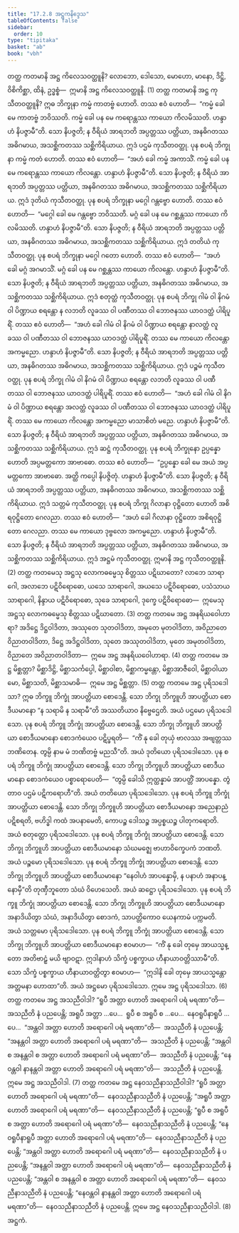 ```yaml
---
title: "17.2.8 အဋ္ဌကနိဒ္ဒေသ"
tableOfContents: false
sidebar:
  order: 10
type: "tipitaka"
basket: "ab"
book: "vbh"
---
```



<DynamicBreadcrumb />

<Division number="952" book="vbh">

<Paragraph number="2891" book="vbh">
တတ္ထ ကတမာနိ အဋ္ဌ ကိလေသဝတ္ထူနိ? လောဘော, ဒေါသော, မောဟော, မာနော, ဒိဋ္ဌိ, ဝိစိကိစ္ဆာ, ထိနံ, ဥဒ္ဓစ္စံ—  ဣမာနိ အဋ္ဌ ကိလေသဝတ္ထူနိ. (1)
</Paragraph>

</Division>
<Division number="953" book="vbh">

<Paragraph number="2892" book="vbh">
တတ္ထ ကတမာနိ အဋ္ဌ ကုသီတဝတ္ထူနိ?
</Paragraph>

<Paragraph number="2893" book="vbh">
ဣဓ ဘိက္ခုနာ ကမ္မံ ကာတဗ္ဗံ ဟောတိ. တဿ ဧဝံ ဟောတိ—  “ကမ္မံ ခေါ မေ ကာတဗ္ဗံ ဘဝိဿတိ. ကမ္မံ ခေါ ပန မေ ကရောန္တဿ ကာယော ကိလမိဿတိ. ဟန္ဒာဟံ နိပဇ္ဇာမီ”တိ. သော နိပဇ္ဇတိ; န ဝီရိယံ အာရဘတိ အပ္ပတ္တဿ ပတ္တိယာ, အနဓိဂတဿ အဓိဂမာယ, အသစ္ဆိကတဿ သစ္ဆိကိရိယာယ. ဣဒံ ပဌမံ ကုသီတဝတ္ထု.
</Paragraph>

<Paragraph number="2894" book="vbh">
ပုန စပရံ ဘိက္ခုနာ ကမ္မံ ကတံ ဟောတိ. တဿ ဧဝံ ဟောတိ—  “အဟံ ခေါ ကမ္မံ အကာသိံ. ကမ္မံ ခေါ ပန မေ ကရောန္တဿ ကာယော ကိလန္တော. ဟန္ဒာဟံ နိပဇ္ဇာမီ”တိ. သော နိပဇ္ဇတိ; န ဝီရိယံ အာရဘတိ အပ္ပတ္တဿ ပတ္တိယာ, အနဓိဂတဿ အဓိဂမာယ, အသစ္ဆိကတဿ သစ္ဆိကိရိယာယ. ဣဒံ ဒုတိယံ ကုသီတဝတ္ထု.
</Paragraph>

<Paragraph number="2895" book="vbh">
ပုန စပရံ ဘိက္ခုနာ မဂ္ဂေါ ဂန္တဗ္ဗော ဟောတိ. တဿ ဧဝံ ဟောတိ—  “မဂ္ဂေါ ခေါ မေ ဂန္တဗ္ဗော ဘဝိဿတိ. မဂ္ဂံ ခေါ ပန မေ ဂစ္ဆန္တဿ ကာယော ကိလမိဿတိ. ဟန္ဒာဟံ နိပဇ္ဇာမီ”တိ. သော နိပဇ္ဇတိ; န ဝီရိယံ အာရဘတိ အပ္ပတ္တဿ ပတ္တိယာ, အနဓိဂတဿ အဓိဂမာယ, အသစ္ဆိကတဿ သစ္ဆိကိရိယာယ. ဣဒံ တတိယံ ကုသီတဝတ္ထု.
</Paragraph>

<Paragraph number="2896" book="vbh">
ပုန စပရံ ဘိက္ခုနာ မဂ္ဂေါ ဂတော ဟောတိ. တဿ ဧဝံ ဟောတိ—  “အဟံ ခေါ မဂ္ဂံ အဂမာသိံ. မဂ္ဂံ ခေါ ပန မေ ဂစ္ဆန္တဿ ကာယော ကိလန္တော. ဟန္ဒာဟံ နိပဇ္ဇာမီ”တိ. သော နိပဇ္ဇတိ; န ဝီရိယံ အာရဘတိ အပ္ပတ္တဿ ပတ္တိယာ, အနဓိဂတဿ အဓိဂမာယ, အသစ္ဆိကတဿ သစ္ဆိကိရိယာယ. ဣဒံ စတုတ္ထံ ကုသီတဝတ္ထု.
</Paragraph>

<Paragraph number="2897" book="vbh">
ပုန စပရံ ဘိက္ခု ဂါမံ ဝါ နိဂမံ ဝါ ပိဏ္ဍာယ စရန္တော န လဘတိ လူခဿ ဝါ ပဏီတဿ ဝါ ဘောဇနဿ ယာဝဒတ္ထံ ပါရိပူရိံ. တဿ ဧဝံ ဟောတိ—  “အဟံ ခေါ ဂါမံ ဝါ နိဂမံ ဝါ ပိဏ္ဍာယ စရန္တော နာလတ္ထံ လူခဿ ဝါ ပဏီတဿ ဝါ ဘောဇနဿ ယာဝဒတ္ထံ ပါရိပူရိံ. တဿ မေ ကာယော ကိလန္တော အကမ္မညော. ဟန္ဒာဟံ နိပဇ္ဇာမီ”တိ. သော နိပဇ္ဇတိ; န ဝီရိယံ အာရဘတိ အပ္ပတ္တဿ ပတ္တိယာ, အနဓိဂတဿ အဓိဂမာယ, အသစ္ဆိကတဿ သစ္ဆိကိရိယာယ. ဣဒံ ပဉ္စမံ ကုသီတဝတ္ထု.
</Paragraph>

<Paragraph number="2898" book="vbh">
ပုန စပရံ ဘိက္ခု ဂါမံ ဝါ နိဂမံ ဝါ ပိဏ္ဍာယ စရန္တော လဘတိ လူခဿ ဝါ ပဏီတဿ ဝါ ဘောဇနဿ ယာဝဒတ္ထံ ပါရိပူရိံ. တဿ ဧဝံ ဟောတိ—  “အဟံ ခေါ ဂါမံ ဝါ နိဂမံ ဝါ ပိဏ္ဍာယ စရန္တော အလတ္ထံ လူခဿ ဝါ ပဏီတဿ ဝါ ဘောဇနဿ ယာဝဒတ္ထံ ပါရိပူရိံ. တဿ မေ ကာယော ကိလန္တော အကမ္မညော မာသာစိတံ မညေ. ဟန္ဒာဟံ နိပဇ္ဇာမီ”တိ. သော နိပဇ္ဇတိ; န ဝီရိယံ အာရဘတိ အပ္ပတ္တဿ ပတ္တိယာ, အနဓိဂတဿ အဓိဂမာယ, အသစ္ဆိကတဿ သစ္ဆိကိရိယာယ. ဣဒံ ဆဋ္ဌံ ကုသီတဝတ္ထု.
</Paragraph>

<Paragraph number="2899" book="vbh">
ပုန စပရံ ဘိက္ခုနော ဥပ္ပန္နော ဟောတိ အပ္ပမတ္တကော အာဗာဓော. တဿ ဧဝံ ဟောတိ—  “ဥပ္ပန္နော ခေါ မေ အယံ အပ္ပမတ္တကော အာဗာဓော. အတ္ထိ ကပ္ပေါ နိပဇ္ဇိတုံ. ဟန္ဒာဟံ နိပဇ္ဇာမီ”တိ. သော နိပဇ္ဇတိ; န ဝီရိယံ အာရဘတိ အပ္ပတ္တဿ ပတ္တိယာ, အနဓိဂတဿ အဓိဂမာယ, အသစ္ဆိကတဿ သစ္ဆိကိရိယာယ. ဣဒံ သတ္တမံ ကုသီတဝတ္ထု.
</Paragraph>

<Paragraph number="2900" book="vbh">
ပုန စပရံ ဘိက္ခု ဂိလာနာ ဝုဋ္ဌိတော ဟောတိ အစိရဝုဋ္ဌိတော ဂေလညာ. တဿ ဧဝံ ဟောတိ—  “အဟံ ခေါ ဂိလာနာ ဝုဋ္ဌိတော အစိရဝုဋ္ဌိတော ဂေလညာ. တဿ မေ ကာယော ဒုဗ္ဗလော အကမ္မညော. ဟန္ဒာဟံ နိပဇ္ဇာမီ”တိ. သော နိပဇ္ဇတိ; န ဝီရိယံ အာရဘတိ အပ္ပတ္တဿ ပတ္တိယာ, အနဓိဂတဿ အဓိဂမာယ, အသစ္ဆိကတဿ သစ္ဆိကိရိယာယ. ဣဒံ အဋ္ဌမံ ကုသီတဝတ္ထု. ဣမာနိ အဋ္ဌ ကုသီတဝတ္ထူနိ. (2)
</Paragraph>

</Division>
<Division number="954" book="vbh">

<Paragraph number="2901" book="vbh">
တတ္ထ ကတမေသု အဋ္ဌသု လောကဓမ္မေသု စိတ္တဿ ပဋိဃာတော? လာဘေ သာရာဂေါ, အလာဘေ ပဋိဝိရောဓော, ယသေ သာရာဂေါ, အယသေ ပဋိဝိရောဓော, ပသံသာယ သာရာဂေါ, နိန္ဒာယ ပဋိဝိရောဓော, သုခေ သာရာဂေါ, ဒုက္ခေ ပဋိဝိရောဓော—  ဣမေသု အဋ္ဌသု လောကဓမ္မေသု စိတ္တဿ ပဋိဃာတော. (3)
</Paragraph>

</Division>
<Division number="955" book="vbh">

<Paragraph number="2902" book="vbh">
တတ္ထ ကတမေ အဋ္ဌ အနရိယဝေါဟာရာ? အဒိဋ္ဌေ ဒိဋ္ဌဝါဒိတာ, အဿုတေ သုတဝါဒိတာ, အမုတေ မုတဝါဒိတာ, အဝိညာတေ ဝိညာတဝါဒိတာ, ဒိဋ္ဌေ အဒိဋ္ဌဝါဒိတာ, သုတေ အဿုတဝါဒိတာ, မုတေ အမုတဝါဒိတာ, ဝိညာတေ အဝိညာတဝါဒိတာ—  ဣမေ အဋ္ဌ အနရိယဝေါဟာရာ. (4)
</Paragraph>

</Division>
<Division number="956" book="vbh">

<Paragraph number="2903" book="vbh">
တတ္ထ ကတမေ အဋ္ဌ မိစ္ဆတ္တာ? မိစ္ဆာဒိဋ္ဌိ, မိစ္ဆာသင်္ကပ္ပေါ, မိစ္ဆာဝါစာ, မိစ္ဆာကမ္မန္တော, မိစ္ဆာအာဇီဝေါ, မိစ္ဆာဝါယာမော, မိစ္ဆာသတိ, မိစ္ဆာသမာဓိ—  ဣမေ အဋ္ဌ မိစ္ဆတ္တာ. (5)
</Paragraph>

</Division>
<Division number="957" book="vbh">

<Paragraph number="2904" book="vbh">
တတ္ထ ကတမေ အဋ္ဌ ပုရိသဒေါသာ? ဣဓ ဘိက္ခူ ဘိက္ခုံ အာပတ္တိယာ စောဒေန္တိ. သော ဘိက္ခု ဘိက္ခူဟိ အာပတ္တိယာ စောဒီယမာနော “န သရာမိ န သရာမီ”တိ အဿတိယာဝ နိဗ္ဗေဌေတိ. အယံ ပဌမော ပုရိသဒေါသော.
</Paragraph>

<Paragraph number="2905" book="vbh">
ပုန စပရံ ဘိက္ခူ ဘိက္ခုံ အာပတ္တိယာ စောဒေန္တိ. သော ဘိက္ခု ဘိက္ခူဟိ အာပတ္တိယာ စောဒီယမာနော စောဒကံယေဝ ပဋိပ္ဖရတိ—  “ကိံ နု ခေါ တုယှံ ဗာလဿ အဗျတ္တဿ ဘဏိတေန. တွမ္ပိ နာမ မံ ဘဏိတဗ္ဗံ မညသီ”တိ. အယံ ဒုတိယော ပုရိသဒေါသော.
</Paragraph>

<Paragraph number="2906" book="vbh">
ပုန စပရံ ဘိက္ခူ ဘိက္ခုံ အာပတ္တိယာ စောဒေန္တိ. သော ဘိက္ခု ဘိက္ခူဟိ အာပတ္တိယာ စောဒီယမာနော စောဒကံယေဝ ပစ္စာရောပေတိ—  “တွမ္ပိ ခေါသိ ဣတ္ထန္နာမံ အာပတ္တိံ အာပန္နော. တွံ တာဝ ပဌမံ ပဋိကရောဟီ”တိ. အယံ တတိယော ပုရိသဒေါသော.
</Paragraph>

<Paragraph number="2907" book="vbh">
ပုန စပရံ ဘိက္ခူ ဘိက္ခုံ အာပတ္တိယာ စောဒေန္တိ. သော ဘိက္ခု ဘိက္ခူဟိ အာပတ္တိယာ စောဒီယမာနော အညေနာညံ ပဋိစရတိ, ဗဟိဒ္ဓါ ကထံ အပနာမေတိ, ကောပဉ္စ ဒေါသဉ္စ အပ္ပစ္စယဉ္စ ပါတုကရောတိ. အယံ စတုတ္ထော ပုရိသဒေါသော.
</Paragraph>

<Paragraph number="2908" book="vbh">
ပုန စပရံ ဘိက္ခူ ဘိက္ခုံ အာပတ္တိယာ စောဒေန္တိ. သော ဘိက္ခု ဘိက္ခူဟိ အာပတ္တိယာ စောဒီယမာနော သံဃမဇ္ဈေ ဗာဟာဝိက္ခေပကံ ဘဏတိ. အယံ ပဉ္စမော ပုရိသဒေါသော.
</Paragraph>

<Paragraph number="2909" book="vbh">
ပုန စပရံ ဘိက္ခူ ဘိက္ခုံ အာပတ္တိယာ စောဒေန္တိ. သော ဘိက္ခု ဘိက္ခူဟိ အာပတ္တိယာ စောဒီယမာနော “နေဝါဟံ အာပန္နောမှိ, န ပနာဟံ အနာပန္နောမှီ”တိ တုဏှီဘူတော သံဃံ ဝိဟေသေတိ. အယံ ဆဋ္ဌော ပုရိသဒေါသော.
</Paragraph>

<Paragraph number="2910" book="vbh">
ပုန စပရံ ဘိက္ခူ ဘိက္ခုံ အာပတ္တိယာ စောဒေန္တိ. သော ဘိက္ခု ဘိက္ခူဟိ အာပတ္တိယာ စောဒီယမာနော အနာဒိယိတွာ သံဃံ, အနာဒိယိတွာ စောဒကံ, သာပတ္တိကောဝ ယေနကာမံ ပက္ကမတိ. အယံ သတ္တမော ပုရိသဒေါသော.
</Paragraph>

<Paragraph number="2911" book="vbh">
ပုန စပရံ ဘိက္ခူ ဘိက္ခုံ အာပတ္တိယာ စောဒေန္တိ. သော ဘိက္ခု ဘိက္ခူဟိ အာပတ္တိယာ စောဒီယမာနော ဧဝမာဟ—  “ကိံ နု ခေါ တုမှေ အာယသ္မန္တော အတိဗာဠှံ မယိ ဗျာဝဋာ. ဣဒါနာဟံ သိက္ခံ ပစ္စက္ခာယ ဟီနာယာဝတ္တိဿာမီ”တိ. သော သိက္ခံ ပစ္စက္ခာယ ဟီနာယာဝတ္တိတွာ ဧဝမာဟ—  “ဣဒါနိ ခေါ တုမှေ အာယသ္မန္တော အတ္တမနာ ဟောထာ”တိ. အယံ အဋ္ဌမော ပုရိသဒေါသော. ဣမေ အဋ္ဌ ပုရိသဒေါသာ. (6)
</Paragraph>

</Division>
<Division number="958" book="vbh">

<Paragraph number="2912" book="vbh">
တတ္ထ ကတမေ အဋ္ဌ အသညီဝါဒါ? “ရူပီ အတ္တာ ဟောတိ အရောဂေါ ပရံ မရဏာ”တိ—  အသညီတိ နံ ပညပေန္တိ; အရူပီ အတ္တာ …ပေ…  ရူပီ စ အရူပီ စ …ပေ…  နေဝရူပီနာရူပီ …ပေ…  “အန္တဝါ အတ္တာ ဟောတိ အရောဂေါ ပရံ မရဏာ”တိ—  အသညီတိ နံ ပညပေန္တိ; “အနန္တဝါ အတ္တာ ဟောတိ အရောဂေါ ပရံ မရဏာ”တိ—  အသညီတိ နံ ပညပေန္တိ; “အန္တဝါ စ အနန္တဝါ စ အတ္တာ ဟောတိ အရောဂေါ ပရံ မရဏာ”တိ—  အသညီတိ နံ ပညပေန္တိ; “နေဝန္တဝါ နာနန္တဝါ အတ္တာ ဟောတိ အရောဂေါ ပရံ မရဏာ”တိ—  အသညီတိ နံ ပညပေန္တိ. ဣမေ အဋ္ဌ အသညီဝါဒါ. (7)
</Paragraph>

</Division>
<Division number="959" book="vbh">

<Paragraph number="2913" book="vbh">
တတ္ထ ကတမေ အဋ္ဌ နေဝသညီနာသညီဝါဒါ? “ရူပီ အတ္တာ ဟောတိ အရောဂေါ ပရံ မရဏာ”တိ—  နေဝသညီနာသညီတိ နံ ပညပေန္တိ; “အရူပီ အတ္တာ ဟောတိ အရောဂေါ ပရံ မရဏာ”တိ—  နေဝသညီနာသညီတိ နံ ပညပေန္တိ; “ရူပီ စ အရူပီ စ အတ္တာ ဟောတိ အရောဂေါ ပရံ မရဏာ”တိ—  နေဝသညီနာသညီတိ နံ ပညပေန္တိ; “နေဝရူပီနာရူပီ အတ္တာ ဟောတိ အရောဂေါ ပရံ မရဏာ”တိ—  နေဝသညီနာသညီတိ နံ ပညပေန္တိ; “အန္တဝါ အတ္တာ ဟောတိ အရောဂေါ ပရံ မရဏာ”တိ—  နေဝသညီနာသညီတိ နံ ပညပေန္တိ; “အနန္တဝါ အတ္တာ ဟောတိ အရောဂေါ ပရံ မရဏာ”တိ—  နေဝသညီနာသညီတိ နံ ပညပေန္တိ; “အန္တဝါ စ အနန္တဝါ စ အတ္တာ ဟောတိ အရောဂေါ ပရံ မရဏာ”တိ—  နေဝသညီနာသညီတိ နံ ပညပေန္တိ; “နေဝန္တဝါ နာနန္တဝါ အတ္တာ ဟောတိ အရောဂေါ ပရံ မရဏာ”တိ—  နေဝသညီနာသညီတိ နံ ပညပေန္တိ. ဣမေ အဋ္ဌ နေဝသညီနာသညီဝါဒါ. (8)

</Paragraph>
</Division>

<Paragraph number="2914" type="center" book="vbh">
အဋ္ဌကံ.
</Paragraph>